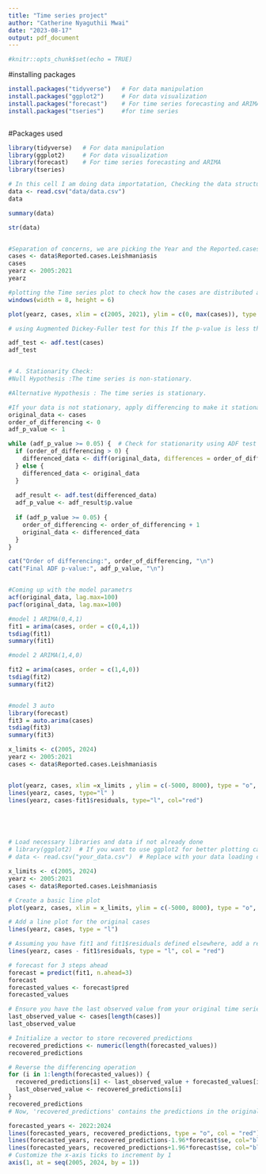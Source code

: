 ```yaml
---
title: "Time series project"
author: "Catherine Nyaguthii Mwai"
date: "2023-08-17"
output: pdf_document
---
```


```r
#knitr::opts_chunk$set(echo = TRUE)
```
#installing packages

```r
install.packages("tidyverse")   # For data manipulation
install.packages("ggplot2")     # For data visualization
install.packages("forecast")    # For time series forecasting and ARIMA
install.packages("tseries")     #for time series



```

#Packages used
```r
library(tidyverse)   # For data manipulation
library(ggplot2)     # For data visualization
library(forecast)    # For time series forecasting and ARIMA
library(tseries)


```

```r
# In this cell I am doing data importatation, Checking the data structure and generally exploring the data
data <- read.csv("data/data.csv")
data

summary(data)

str(data)


#Separation of concerns, we are picking the Year and the Reported.cases.Leishmaniasis columns since we will be working on that. 
cases <- data$Reported.cases.Leishmaniasis
cases
yearz <- 2005:2021
yearz

```

```r

#plotting the Time series plot to check how the cases are distributed along the years
windows(width = 8, height = 6)

plot(yearz, cases, xlim = c(2005, 2021), ylim = c(0, max(cases)), type = "o", xlab = "Year", ylab = "Cases")

```

```r
# using Augmented Dickey-Fuller test for this If the p-value is less than a significance level (e.g., 0.05), you can reject the null hypothesis and consider the series stationary.

adf_test <- adf.test(cases)
adf_test


# 4. Stationarity Check:
#Null Hypothesis :The time series is non-stationary.

#Alternative Hypothesis : The time series is stationary.

```


```r

#If your data is not stationary, apply differencing to make it stationary.
original_data <- cases
order_of_differencing <- 0
adf_p_value <- 1

while (adf_p_value >= 0.05) {  # Check for stationarity using ADF test
  if (order_of_differencing > 0) {
    differenced_data <- diff(original_data, differences = order_of_differencing)
  } else {
    differenced_data <- original_data
  }
  
  adf_result <- adf.test(differenced_data)
  adf_p_value <- adf_result$p.value
  
  if (adf_p_value >= 0.05) {
    order_of_differencing <- order_of_differencing + 1
    original_data <- differenced_data
  }
}

cat("Order of differencing:", order_of_differencing, "\n")
cat("Final ADF p-value:", adf_p_value, "\n")



```


```r
#Coming up with the model parametrs 
acf(original_data, lag.max=100)
pacf(original_data, lag.max=100)


```

```r

#model 1 ARIMA(0,4,1)
fit1 = arima(cases, order = c(0,4,1))
tsdiag(fit1)
summary(fit1)

#model 2 ARIMA(1,4,0)

fit2 = arima(cases, order = c(1,4,0))
tsdiag(fit2)
summary(fit2)


#model 3 auto
library(forecast)
fit3 = auto.arima(cases)
tsdiag(fit3)
summary(fit3)


```



```r

x_limits <- c(2005, 2024)
yearz <- 2005:2021
cases <- data$Reported.cases.Leishmaniasis


plot(yearz, cases, xlim =x_limits , ylim = c(-5000, 8000), type = "o", xlab = "Year", ylab = "Cases")
lines(yearz, cases, type="l" )
lines(yearz, cases-fit1$residuals, type="l", col="red")





# Load necessary libraries and data if not already done
# library(ggplot2)  # If you want to use ggplot2 for better plotting capabilities
# data <- read.csv("your_data.csv")  # Replace with your data loading code

x_limits <- c(2005, 2024)
yearz <- 2005:2021
cases <- data$Reported.cases.Leishmaniasis

# Create a basic line plot
plot(yearz, cases, xlim = x_limits, ylim = c(-5000, 8000), type = "o", xlab = "Year", ylab = "Cases")

# Add a line plot for the original cases
lines(yearz, cases, type = "l")

# Assuming you have fit1 and fit1$residuals defined elsewhere, add a red line plot for residuals
lines(yearz, cases - fit1$residuals, type = "l", col = "red")


```


```r
# forecast for 3 steps ahead
forecast = predict(fit1, n.ahead=3)
forecast
forecasted_values <- forecast$pred
forecasted_values

# Ensure you have the last observed value from your original time series
last_observed_value <- cases[length(cases)]
last_observed_value

# Initialize a vector to store recovered predictions
recovered_predictions <- numeric(length(forecasted_values))
recovered_predictions

# Reverse the differencing operation
for (i in 1:length(forecasted_values)) {
  recovered_predictions[i] <- last_observed_value + forecasted_values[i]
  last_observed_value <- recovered_predictions[i]
}
recovered_predictions
# Now, 'recovered_predictions' contains the predictions in the original scale

forecasted_years <- 2022:2024
lines(forecasted_years, recovered_predictions, type = "o", col = "red")
lines(forecasted_years, recovered_predictions-1.96*forecast$se, col="blue")
lines(forecasted_years, recovered_predictions+1.96*forecast$se, col="blue")
# Customize the x-axis ticks to increment by 1
axis(1, at = seq(2005, 2024, by = 1))

```




























